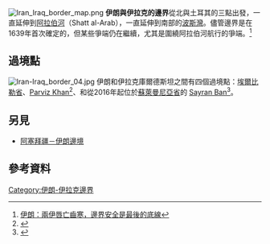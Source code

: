 {{Expand language|1=en|time=2021-02-25T08:44:40+00:00}}
[[File:Iran_Iraq_border_map.png|thumb]]
'''伊朗與伊拉克的邊界'''從北與土耳其的三點出發，一直延伸到[[阿拉伯河|阿拉伯河]]（Shatt al-Arab），一直延伸到南部的[[波斯灣|波斯灣]]。儘管邊界是在1639年首次確定的，但某些爭端仍在繼續，尤其是圍繞阿拉伯河航行的爭端。<ref>[https://www.thenewslens.com/feature/isis-story/9400 伊朗：兩伊唇亡齒寒，邊界安全是最後的底線]</ref>

== 過境點 ==
[[File:Iran-Iraq_border_04.jpg|thumb]]
伊朗和伊拉克庫爾德斯坦之間有四個過境點：[[埃爾比勒省|埃爾比勒省]]{{link-en|哈吉烏姆蘭|Haji Omeran}}、[[Parviz_Khan|Parviz Khan]]<ref>{{Cite web |url=https://en.irna.ir/news/83724886/Iran-s-Parviz-Khan-Border-Crossing-open-for-trade-activities |title=Iran's Parviz Khan Border Crossing, open for trade activities |access-date=2021-02-04 |archive-date=2021-02-08 |archive-url=https://web.archive.org/web/20210208073348/https://en.irna.ir/news/83724886/Iran-s-Parviz-Khan-Border-Crossing-open-for-trade-activities }}</ref>、{{le|Bashmaq}}和從2016年起位於[[蘇萊曼尼亞省|蘇萊曼尼亞省]]的 [[Sayran_Ban|Sayran Ban]]<ref>{{Cite web |url=https://www.kurdistan24.net/en/story/8024-Kurdistan-opens-fourth-official-border-crossing-with-Iran |title=Kurdistan opens fourth official border crossing with Iran |access-date=2021-02-04 |archive-date=2021-02-13 |archive-url=https://web.archive.org/web/20210213154359/https://www.kurdistan24.net/en/story/8024-Kurdistan-opens-fourth-official-border-crossing-with-Iran }}</ref>。

== 另見 ==
* [[阿塞拜疆－伊朗邊境|阿塞拜疆－伊朗邊境]]

== 參考資料 ==
{{reflist}}

{{伊朗邊界}}
{{伊拉克邊界}}

[[Category:伊朗-伊拉克邊界|Category:伊朗-伊拉克邊界]]